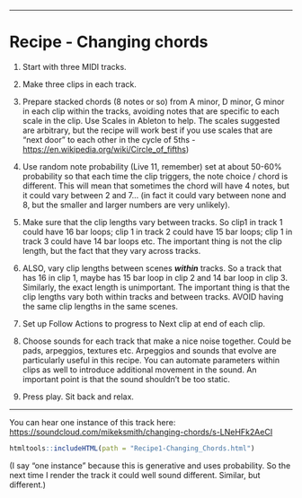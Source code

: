 ------------------------------------------------------------------------

# Recipe - Changing chords

1.  Start with three MIDI tracks.

2.  Make three clips in each track.

3.  Prepare stacked chords (8 notes or so) from A minor, D minor, G minor in each clip within the tracks, avoiding notes that are specific to each scale in the clip. Use Scales in Ableton to help. The scales suggested are arbitrary, but the recipe will work best if you use scales that are "next door" to each other in the cycle of 5ths - <https://en.wikipedia.org/wiki/Circle_of_fifths>)

4.  Use random note probability (Live 11, remember) set at about 50-60% probability so that each time the clip triggers, the note choice / chord is different. This will mean that sometimes the chord will have 4 notes, but it could vary between 2 and 7... (in fact it could vary between none and 8, but the smaller and larger numbers are very unlikely).

5.  Make sure that the clip lengths vary between tracks. So clip1 in track 1 could have 16 bar loops; clip 1 in track 2 could have 15 bar loops; clip 1 in track 3 could have 14 bar loops etc. The important thing is not the clip length, but the fact that they vary across tracks.

6.  ALSO, vary clip lengths between scenes ***within*** tracks. So a track that has 16 in clip 1, maybe has 15 bar loop in clip 2 and 14 bar loop in clip 3. Similarly, the exact length is unimportant. The important thing is that the clip lengths vary both within tracks and between tracks. AVOID having the same clip lengths in the same scenes.

7.  Set up Follow Actions to progress to Next clip at end of each clip.

8.  Choose sounds for each track that make a nice noise together. Could be pads, arpeggios, textures etc. Arpeggios and sounds that evolve are particularly useful in this recipe. You can automate parameters within clips as well to introduce additional movement in the sound. An important point is that the sound shouldn't be too static.

9.  Press play. Sit back and relax.

------------------------------------------------------------------------

You can hear one instance of this track here: <https://soundcloud.com/mikeksmith/changing-chords/s-LNeHFk2AeCI>

```r
htmltools::includeHTML(path = "Recipe1-Changing_Chords.html")

```

(I say "one instance" because this is generative and uses probability. So the next time I render the track it could well sound different. Similar, but different.)
